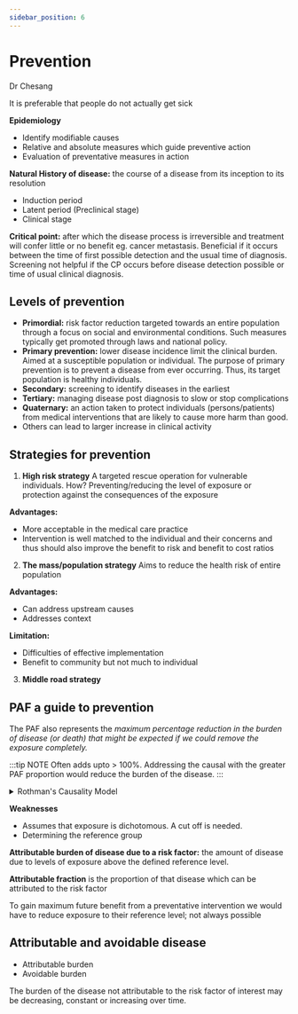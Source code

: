 ```yaml
---
sidebar_position: 6
---
```


# Prevention

Dr Chesang

It is preferable that people do not actually get sick

**Epidemiology**

- Identify modifiable causes
- Relative and absolute measures which guide preventive action
- Evaluation of preventative measures in action

**Natural History of disease:** the course of a disease from its inception to its resolution

- Induction period
- Latent period (Preclinical stage)
- Clinical stage

**Critical point:** after which the disease process is irreversible and treatment will confer
little or no benefit eg. cancer metastasis. Beneficial if it occurs between the time of first possible detection and the usual time of diagnosis. Screening not helpful if the CP occurs before disease detection possible or time of usual clinical diagnosis.

## Levels of prevention

- **Primordial:** risk factor reduction targeted towards an entire population through a focus on social and environmental conditions. Such measures typically get promoted through laws and national policy.
- **Primary prevention:** lower disease incidence limit the clinical burden. Aimed at a susceptible population or individual. The purpose of primary prevention is to prevent a disease from ever occurring. Thus, its target population is healthy individuals.
- **Secondary:** screening to identify diseases in the earliest
- **Tertiary:** managing disease post diagnosis to slow or stop complications
- **Quaternary:** an action taken to protect individuals (persons/patients) from medical interventions that are likely to cause more harm than good.
- Others can lead to larger increase in clinical activity

## Strategies for prevention

1. **High risk strategy**
   A targeted rescue operation for vulnerable individuals. How? Preventing/reducing the level of exposure or protection against the consequences of the exposure

**Advantages:**

- More acceptable in the medical care practice
- Intervention is well matched to the individual and their concerns and thus should also improve the benefit to risk and benefit to cost ratios

2. **The mass/population strategy**
   Aims to reduce the health risk of entire population

**Advantages:**

- Can address upstream causes
- Addresses context

**Limitation:**

- Difficulties of effective implementation
- Benefit to community but not much to individual

3. **Middle road strategy**

## PAF a guide to prevention

The PAF also represents the _maximum percentage reduction in the burden of disease (or death) that might be expected if we could remove the exposure completely._

:::tip NOTE
Often adds upto > 100%. Addressing the causal with the greater PAF proportion would reduce the burden of the disease.
:::

<details>
<summary>Rothman's Causality Model</summary>

Causal pie or sufficient-component cause model. Each pie represents a theoretical causal mechanism for a given disease(a sufficient cause). A is a necessary cause. A, B, C, D, E, F, G, H I, and J are component cause.
Classification of Causes

- A sufficient cause - a factor(s) that will inevitably produces disease. A complete causal mechanism that inevitably produces disease. A sufficient cause is not a single factor a minimal set of factors that unavoidably produce disease. A disease can originate from several different sufficient causes.
- A component cause - a factor that contributes towards disease causation but is not sufficient to cause a disease on its own. A single component cause or subset of component causes does not result in disease. Component causes need not to be similar. Absence of a protective or presence of an harmful factor.
- A necessary cause - a factor (or component cause) that is required for the development of a given disease. Most component causes are neither necessary nor sufficient causes of a disease.

</details>

**Weaknesses**

- Assumes that exposure is dichotomous. A cut off is needed.
- Determining the reference group

**Attributable burden of disease due to a risk factor:** the amount of disease due to levels of exposure above the defined reference level.

**Attributable fraction** is the proportion of that disease which can be attributed to the risk factor

To gain maximum future benefit from a preventative intervention we would have to reduce exposure to their reference level; not always possible

## Attributable and avoidable disease

- Attributable burden
- Avoidable burden

The burden of the disease not attributable to the risk factor of interest may be decreasing, constant or increasing over time.
